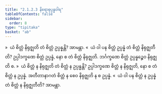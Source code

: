 ```yaml
---
title: "2.1.2.3 နိရောဓုပ္ပန္နဝါရ"
tableOfContents: false
sidebar:
  order: 8
type: "tipitaka"
basket: "ab"
---
```



<DynamicBreadcrumb />

<Division number="86">

<Paragraph number="390">
»  ယံ စိတ္တံ နိရုဇ္ဈတိ တံ စိတ္တံ ဥပ္ပန္နန္တိ? အာမန္တာ.
</Paragraph>

<Paragraph number="391">
«  ယံ ဝါ ပန စိတ္တံ ဥပ္ပန္နံ တံ စိတ္တံ နိရုဇ္ဈတီတိ?
</Paragraph>

<Paragraph number="392">
ဥပ္ပါဒက္ခဏေ စိတ္တံ ဥပ္ပန္နံ, နော စ တံ စိတ္တံ နိရုဇ္ဈတိ. ဘင်္ဂက္ခဏေ စိတ္တံ ဥပ္ပန္နဉ္စေဝ နိရုဇ္ဈတိ စ.
</Paragraph>

<Paragraph number="393">
»  ယံ စိတ္တံ န နိရုဇ္ဈတိ တံ စိတ္တံ န ဥပ္ပန္နန္တိ?
</Paragraph>

<Paragraph number="394">
ဥပ္ပါဒက္ခဏေ စိတ္တံ န နိရုဇ္ဈတိ, နော စ တံ စိတ္တံ န ဥပ္ပန္နံ. အတီတာနာဂတံ စိတ္တံ န စေဝ နိရုဇ္ဈတိ န စ ဥပ္ပန္နံ.
</Paragraph>

<Paragraph number="395">
«  ယံ ဝါ ပန စိတ္တံ န ဥပ္ပန္နံ တံ စိတ္တံ န နိရုဇ္ဈတီတိ? အာမန္တာ.
</Paragraph>
</Division>